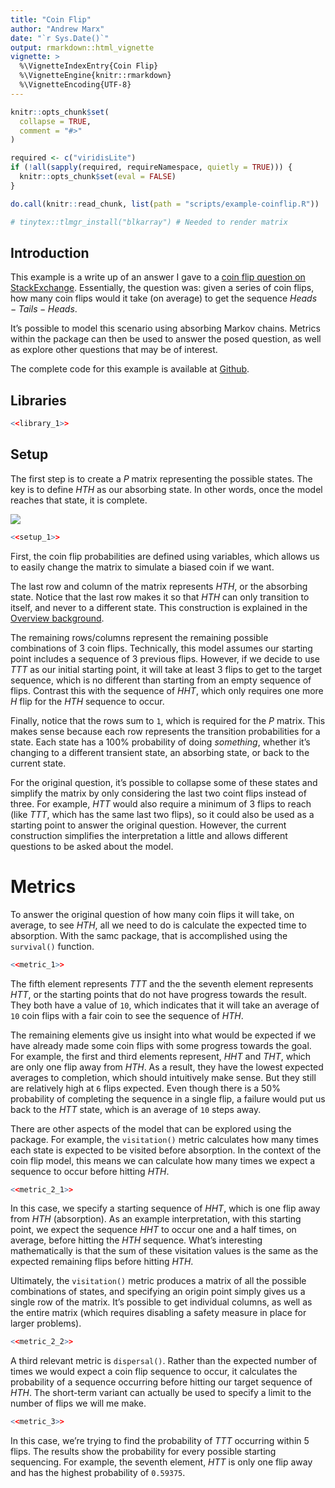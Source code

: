 ```yaml
---
title: "Coin Flip"
author: "Andrew Marx"
date: "`r Sys.Date()`"
output: rmarkdown::html_vignette
vignette: >
  %\VignetteIndexEntry{Coin Flip}
  %\VignetteEngine{knitr::rmarkdown}
  %\VignetteEncoding{UTF-8}
---
```


```r
knitr::opts_chunk$set(
  collapse = TRUE,
  comment = "#>"
)

required <- c("viridisLite")
if (!all(sapply(required, requireNamespace, quietly = TRUE))) {
  knitr::opts_chunk$set(eval = FALSE)
}

do.call(knitr::read_chunk, list(path = "scripts/example-coinflip.R"))

# tinytex::tlmgr_install("blkarray") # Needed to render matrix
```


## Introduction

This example is a write up of an answer I gave to a [coin flip question on StackExchange](https://stats.stackexchange.com/questions/553289/could-any-equation-have-predicted-the-results-of-this-simulation). Essentially, the question was: given a series of coin flips, how many coin flips would it take (on average) to get the sequence $Heads-Tails-Heads$.

It's possible to model this scenario using absorbing Markov chains. Metrics within the package can then be used to answer the posed question, as well as explore other questions that may be of interest. 

The complete code for this example is available at [Github](https://github.com/andrewmarx/samc/tree/main/vignettes/scripts/example-coinflip.R).

<!--
https://latex.codecogs.com/eqneditor/editor.php
\bordermatrix{
      & HHT & HHH & THT & THH & TTT & TTH & HTT & HTH \cr
  HHT & 0   & 0   & 0   & 0   & 0   & 0   & 1-p & p   \cr
  HHH & 1-p & p   & 0   & 0   & 0   & 0   & 0   & 0   \cr
  THT & 0   & 0   & 0   & 0   & 0   & 0   & 1-p & p   \cr
  THH & 1-p & p   & 0   & 0   & 0   & 0   & 0   & 0   \cr
  TTT & 0   & 0   & 0   & 0   & 1-p & p   & 0   & 0   \cr
  TTH & 0   & 0   & 1-p & p   & 0   & 0   & 0   & 0   \cr
  HTT & 0   & 0   & 0   & 0   & 1-p & p   & 0   & 0   \cr
  HTH & 0   & 0   & 0   & 0   & 0   & 0   & 0   & 1   
}
-->

## Libraries

```r
<<library_1>>
```


## Setup

The first step is to create a $P$ matrix representing the possible states. The key is to define $HTH$ as our absorbing state. In other words, once the model reaches that state, it is complete.

![](img/coinflipmatrix.svg)

```r
<<setup_1>>
```

First, the coin flip probabilities are defined using variables, which allows us to easily change the matrix to simulate a biased coin if we want.

The last row and column of the matrix represents $HTH$, or the absorbing state. Notice that the last row makes it so that $HTH$ can only transition to itself, and never to a different state. This construction is explained in the [Overview background](overview.html#background-1).

The remaining rows/columns represent the remaining possible combinations of 3 coin flips. Technically, this model assumes our starting point includes a sequence of 3 previous flips. However, if we decide to use $TTT$ as our initial starting point, it will take at least 3 flips to get to the target sequence, which is no different than starting from an empty sequence of flips. Contrast this with the sequence of $HHT$, which only requires one more $H$ flip for the $HTH$ sequence to occur.

Finally, notice that the rows sum to `1`, which is required for the $P$ matrix. This makes sense because each row represents the transition probabilities for a state. Each state has a 100% probability of doing *something*, whether it's changing to a different transient state, an absorbing state, or back to the current state.

For the original question, it's possible to collapse some of these states and simplify the matrix by only considering the last two coint flips instead of three. For example, $HTT$ would also require a minimum of 3 flips to reach (like $TTT$, which has the same last two flips), so it could also be used as a starting point to answer the original question. However, the current construction simplifies the interpretation a little and allows different questions to be asked about the model.

<!--
\bordermatrix{
      & HT  & HH  & TT  & TH  & HTH \cr
   HT & 0   & 0   & 1-p & 0^* & p   \cr   *TH and HTH same
   HH & 1-p & p   & 0   & 0   & 0   \cr
   TT & 0   & 0   & 1-p & p   & 0   \cr
   TH & 1-p & p   & 0   & 0   & 0   \cr
  HTH & 0   & 0   & 0   & 0   & 1
}

Could be simplified even further
-->

# Metrics

To answer the original question of how many coin flips it will take, on average, to see $HTH$, all we need to do is calculate the expected time to absorption. With the samc package, that is accomplished using the `survival()` function.
```r
<<metric_1>>
```
The fifth element represents $TTT$ and the the seventh element represents $HTT$, or the starting points that do not have progress towards the result. They both have a value of `10`, which indicates that it will take an average of `10` coin flips with a fair coin to see the sequence of $HTH$.

The remaining elements give us insight into what would be expected if we have already made some coin flips with some progress towards the goal. For example, the first and third elements represent, $HHT$ and $THT$, which are only one flip away from $HTH$. As a result, they have the lowest expected averages to completion, which should intuitively make sense. But they still are relatively high at `6` flips expected. Even though there is a 50% probability of completing the sequence in a single flip, a failure would put us back to the $HTT$ state, which is an average of `10` steps away.

There are other aspects of the model that can be explored using the package. For example, the `visitation()` metric calculates how many times each state is expected to be visited before absorption. In the context of the coin flip model, this means we can calculate how many times we expect a sequence to occur before hitting $HTH$.
```r
<<metric_2_1>>
```

In this case, we specify a starting sequence of $HHT$, which is one flip away from $HTH$ (absorption). As an example interpretation, with this starting point, we expect the sequence $HHT$ to occur one and a half times, on average, before hitting the $HTH$ sequence. What's interesting mathematically is that the sum of these visitation values is the same as the expected remaining flips before hitting $HTH$.

Ultimately, the `visitation()` metric produces a matrix of all the possible combinations of states, and specifying an origin point simply gives us a single row of the matrix. It's possible to get individual columns, as well as the entire matrix (which requires disabling a safety measure in place for larger problems).
```r
<<metric_2_2>>
```

A third relevant metric is `dispersal()`. Rather than the expected number of times we would expect a coin flip sequence to occur, it calculates the probability of a sequence occurring before hitting our target sequence of $HTH$. The short-term variant can actually be used to specify a limit to the number of flips we will me make.
```r
<<metric_3>>
```
In this case, we're trying to find the probability of $TTT$ occurring within 5 flips. The results show the probability for every possible starting sequencing. For example, the seventh element, $HTT$ is only one flip away and has the highest probability of `0.59375`.
